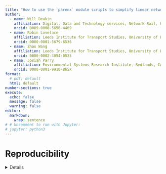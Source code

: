 ```yaml
---
title: "How to use the `parenx` module scripts to simplify linear network features"
author: 
  - name: Will Deakin
    affiliation: Digital, Data and Technology services, Network Rail, UK
    orcid: 0009-0008-5656-4469
  - name: Robin Lovelace
    affiliation: Leeds Institute for Transport Studies, University of Leeds, UK
    orcid: 0000-0001-5679-6536
  - name: Zhao Wang
    affiliation: Leeds Institute for Transport Studies, University of Leeds, UK
    orcid: 0000-0002-4054-0533
  - name: Josiah Parry
    affiliation: Environmental Systems Research Institute, Redlands, CA, USA 
    orcid: 0000-0001-9910-865X
format:
  # pdf: default
  html: default
number-sections: true
execute: 
  echo: false
  message: false
  warning: false
editor: 
  markdown: 
    wrap: sentence
# # Uncomment to run with Jupyter:
# jupyter: python3
---
```


# Reproducibility {.unnumbered}

<details>

To reproduce this paper you need `quarto` installed.

After installing the dependencies, you can reproduce the paper by running the following command in the terminal:

``` bash
quarto render cookbook.qmd
```

# Introduction

This cookbook is an addendum of the network merge paper[^1], and consists of a number of examples based on real datasets used in the development and testing. As part of this for the paper the standalone `parenx` module[^2] was developed and deployed to `pypy`. However, noting this is **beta software**, it is clear this module is neither well documentmed nor intuiative and use. So the hope is that by sharing these examples will make using these scripts a bit less painful.

This was developed and tested on a Debian Linux variant[^3] and run on the command-line interface with various versions of `python3`. While not tested they should work on under environments and operating systems.

[^1]: The [network merge paper here](https://nptscot.github.io/networkmerge/paper.html).
[^2]: See the [online project](https://pypi.org/project/parenx/).
[^3]: The [Debian Linux distribution](https://www.debian.org/)
[^4]: The [OpenStreetMap](https://www.openstreetmap.org/search?query=Edinburgh#map=11/55.9115/-3.2622) map of Edinburgh.
[^5]: The [OSC GeoPKG](https://www.geopackage.org/) specification.
[^6]: The [GeoJSON Specification](https://geojson.org/) (RFC 7946).
[^7]: [GitHub data](https://github.com/anisotropi4/parenx/tree/main/data) used in development.
[^8]: The `simplify` parameter sets [`shapely simplify`](https://shapely.readthedocs.io/en/stable/reference/shapely.simplify.html) function tolerance value.
[^9]: The `tolerance` parameter set [`shapely voronoi_diagram`](https://shapely.readthedocs.io/en/stable/manual.html#shapely.ops.voronoi_diagram) function Voronoi snapping tolerance.

# Set up

In this example create a working project directory, say `elegant-tern`, and set a virtual-environment there. This assumes you have `bash` and a working base `python3` installation.

## Create a working directory

Open a shell command line prompt and type:

``` bash
$ mkdir elegant-tern
$ cd elegant-tern
```

## Create and activate `python3` virtual-environment

Create a `python` virtual environment under `venv` in the working directory:

``` bash
$ python3 -m venv venv
$ source venv/bin/activate
```

Activation then means that the scripts and modules installed in the virtual environment are added to the shell execution path.

## Upgrade the base `pip` and `wheel` modules (optional)

This is to make sure you are working with the lastest version of the `python3` package management and installation tools:
``` bash
$ pip install --upgrade pip
$ pip install --upgrade wheel
```

This becomes more important if you are maintaining a `pypi` project.

## Install the `parenx` project:

This installs the latest release of the `parenx` scripts from `pypi` and prints the module version to `stdout`:
``` bash
$ pip install parenx
$ python3 -c "import parenx; from importlib.metadata import version; print(version('parenx'))"
0.5.6
```

## Simplify a linear-network

To simplify the rail centre-line track-model near Doncaster to the `GeoPKG` file `sk-doncaster.gpkg`:
``` bash
$ skeletonize.py https://github.com/anisotropi4/parenx/blob/main/data/rnet_doncaster_rail.geojson?raw=true sk-doncaster.gpkg
```

## Notes

While there are many different takes and system to manage `python` packages, my experience is that package management in a virtual environment with `python3` just works.

# Simplification: TL;DR

The remaining "Too Long; Do not Read" section explains more about how the `parenx` scripts work, and introduces a helper function used in testing. The `skeletonize.py` and `voronoi.py` simplication scripts simplify linear geometry with example road and rail data for Leeds, Edinburgh and Doncaster used during development is available[^7]. Both allow the maximum displacement (simplify)[^8] and buffer size (buffer) to be set. 

## Skeletonize simplification

As the script take both a filepath or URL, to simplify the rail centre-line track-model near Doncaster to the `GeoPKG` file `sk-doncaster.gpkg`:

``` bash
$ skeletonize.py https://github.com/anisotropi4/parenx/blob/main/data/rnet_doncaster_rail.geojson?raw=true sk-doncaster.gpkg
```



The base `skeletonize.py` also takes parameters to split buffered line segments or preserve knots. These parameters:
``` bash
$ skeltonize.py
start		0:00:00.000266
usage: skeletonize.py [-h] [--simplify SIMPLIFY] [--buffer BUFFER] [--scale SCALE] [--knot] [--segment] inpath [outpath]
skeletonize.py: error: the following arguments are required: inpath
```

## Voronoi simplification

As the script take a filepath or URL, simplify the rail centre-line track-model near Doncaster to the `GeoPKG` file `sk-doncaster.gpkg`:

``` bash
$ skeletonize.py https://github.com/anisotropi4/parenx/blob/main/data/rnet_doncaster_rail.geojson?raw=true sk-doncaster.gpkg
```

The base `voronoi.py` also takes a tolerance parameter[^9] to sets to the Voronoi polygon overlap:
``` bash
start		0:00:00.000154
usage: voronoi.py [-h] [--simplify SIMPLIFY] [--scale SCALE] [--buffer BUFFER] [--tolerance TOLERANCE] inpath [outpath]
voronoi.py: error: the following arguments are required: inpath
```

# Helper script
The `run.sh` helper script sets and installs `parenx` in a virtual enviroment, and runs the `skeltonize` and `voronoi` simplification scripts with a number of different simplification parameters, and converts the output into a sanitized `GeoJSON` format if `ogr2ogr` is installed.

## Find the helper script
To find it:

``` bash
$ find . -name run.sh
./venv/lib/python3.12/site-packages/parenx/run.sh
```

## Copy the helper script

Copy the helper script to the working directory. If you want to check for its existence copy it to the working directory type:
``` bash
$ ls run.sh
ls: cannot access 'run.sh': No such file or directory
$ find . -name run.sh -exec cp {} . \;
$ ls run.sh
run.sh
```

Otherwise the following will suffice:
``` bash
$ find . -name run.sh -exec cp {} . \;
```

## Run the helper script
The default runs the `skeltonize` and `voronoi` simplification scripts with a number of parameters, against an OpenStreetMap[^4] Edinburgh Princes Street road network file (`net_princes_street.geojson`). It creates a `GeoPKG`[^5] with three output layers and, if `ogr2ogr` is installed, `GeoJSON`[^6].

``` bash
$ ./run.sh
simplify ./venv/lib/python3.12/site-packages/parenx/data/rnet_princes_street.geojson
skeletonize ./venv/lib/python3.12/site-packages/parenx/data/rnet_princes_street.geojson
start		0:00:00.000270
read geojson	0:00:00.093758
...
write simple	0:00:03.403231
write primal	0:00:03.446779
stop		0:00:03.498828
voronoi ./venv/lib/python3.12/site-packages/parenx/data/rnet_princes_street.geojson
start		0:00:00.000165
read geojson	0:00:00.079670
...
stop		0:00:19.703512
```

## What does the helper `run.sh` do?
The helper script creates the enviroment and runs the `skeltonize` and `voronoi` simplification scripts with different simplification parameters, and converts the output into a sanitized `GeoJSON` format if `ogr2ogr` is installed. The path and output filename can also be specified.

### Set up environment
As above this checks to see if a `venv` directory exists, creates and populates it if not, and activates the environment:

``` bash
#!/usr/bin/env bash

if [ ! -d venv ]; then
    python3 -m venv venv
    source venv/bin/activate
    pip install --upgrade pip
    pip install --upgrade wheel
    pip install parenx
fi

source venv/bin/activate
```

It also see if there are any command line parameters set and creates an archive directory, if it is absent:

``` bash
LIBPATH=$(find . -name data | fgrep parenx)
INPATH=${1:-"${LIBPATH}/rnet_princes_street.geojson"}
OUTPUT=${2:-"output"}

echo simplify ${INPATH}

if [ ! -d archive ]; then
    mkdir archive
fi
```

This sets the `LIBPATH` shell variable to the location of `parenx` library.

It also sets the `INPATH` and `OUTPATH` shell variables to command line values, or defaults.

### Archive previous files
Create an archive directory, and archive any existing output files.

``` bash
if [ ! -d archive ]; then
    mkdir archive
fi

for k in sk vr
do
    if [ -s ${k}-${OUTPUT}.gpkg ]; then
        mv ${k}-${OUTPUT}.gpkg archive
    fi
    if [ -s ${k}-${OUTPUT}.geojson ]; then
        mv ${k}-${OUTPUT}.geojson archive
    fi
done
```

### Simplify using skeletonization


``` bash
echo skeletonize ${INPATH}
skeletonize.py ${INPATH} sk-${OUTPUT}.gpkg
skeletonize.py ${INPATH} sk-${OUTPUT}-simple.gpkg --simplify 1.0
skeletonize.py ${INPATH} sk-${OUTPUT}-segment.gpkg --segment
```

### Simplify using Voronoi

```
echo voronoi ${INPATH}
voronoi.py ${INPATH} vr-${OUTPUT}.gpkg
voronoi.py ${INPATH} vr-${OUTPUT}-simple.gpkg --simplify 1.0
```

### What does this all look like?

Remembering `less` is `more`:
``` bash
$ less run.sh
#!/usr/bin/env bash

if [ ! -d venv ]; then
    python3 -m venv venv
    source venv/bin/activate
    pip install --upgrade pip
    pip install --upgrade wheel
    pip install parenx
fi

source venv/bin/activate

LIBPATH=$(find . -name data | fgrep parenx | head -1)
INPATH=${1:-"${LIBPATH}/rnet_princes_street.geojson"}
OUTPUT=${2:-"output"}

echo simplify ${INPATH}

if [ ! -d archive ]; then
    mkdir archive
fi

for k in sk vr
do
    if [ -s ${k}-${OUTPUT}.gpkg ]; then
        mv ${k}-${OUTPUT}.gpkg archive
    fi
    if [ -s ${k}-${OUTPUT}.geojson ]; then
        mv ${k}-${OUTPUT}.geojson archive
    fi
done

echo skeletonize ${INPATH}
skeletonize.py ${INPATH} sk-${OUTPUT}.gpkg
skeletonize.py ${INPATH} sk-${OUTPUT}-simple.gpkg --simplify 1.0
skeletonize.py ${INPATH} sk-${OUTPUT}-segment.gpkg --segment
echo voronoi ${INPATH}
voronoi.py ${INPATH} vr-${OUTPUT}.gpkg
voronoi.py ${INPATH} vr-${OUTPUT}-simple.gpkg --simplify 1.0

OGR2OGR=$(which ogr2ogr)
if [ x"${OGR2OGR}" != x ]; then
    for k in sk vr
    do
        rm -f ${k}-${OUTPUT}.geojson
        ogr2ogr -f GeoJSON ${k}-${OUTPUT}.geojson ${k}-${OUTPUT}.gpkg line
        sed -i 's/00000[0-9]*//g' ${k}-${OUTPUT}.geojson
    done
    for k in sk vr
    do
        rm -f ${k}-${OUTPUT}-simple.geojson
        ogr2ogr -f GeoJSON ${k}-${OUTPUT}-simple.geojson ${k}-${OUTPUT}-simple.gpkg line
        sed -i 's/00000[0-9]*//g' ${k}-${OUTPUT}-simple.geojson
    done
fi
```